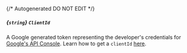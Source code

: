 {/* Autogenerated DO NOT EDIT  */}
##### *{`string`}* `ClientId`
A Google generated token representing the developer's credentials for [Google's API Console](https://console.cloud.google.com/apis/dashboard?pli=1&project=discourse-login-388921). Learn how to get a `clientId` [here](https://developers.google.com/identity/gsi/web/guides/get-google-api-clientid).

